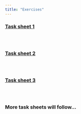 ```yaml
---
title: "Exercises"
---
```



<h3> [**Task sheet 1**](exercises/ex1.qmd)</h3>


<h2>  </h2>

<br>

<h3> [**Task sheet 2**](exercises/ex2.qmd)</h3>


<h2>  </h2>

<br>

<h3> [**Task sheet 3**](exercises/ex3.qmd)</h3>


<h2>  </h2>

<br>

<h3> More task sheets will follow...</h3>
